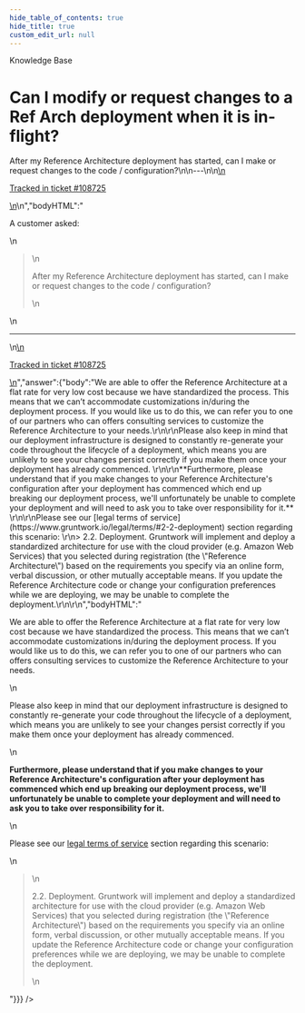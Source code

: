 ```yaml
---
hide_table_of_contents: true
hide_title: true
custom_edit_url: null
---
```



<CenterLayout>
<span className="title">Knowledge Base</span>
<h1>Can I modify or request changes to a Ref Arch deployment when it is in-flight?</h1>
<GitHub discussion={{"id":"D_kwDOF8slf84APv6u","number":449,"author":{"login":"zackproser"},"title":"Can I modify or request changes to a Ref Arch deployment when it is in-flight?","body":"\nA customer asked:\r\n> After my Reference Architecture deployment has started, can I make or request changes to the code / configuration?\n\n---\n\n<ins datetime=\"2022-06-08T14:32:35Z\">\n  <p><a href=\"https://support.gruntwork.io/hc/requests/108725\">Tracked in ticket #108725</a></p>\n</ins>\n","bodyHTML":"<p dir=\"auto\">A customer asked:</p>\n<blockquote>\n<p dir=\"auto\">After my Reference Architecture deployment has started, can I make or request changes to the code / configuration?</p>\n</blockquote>\n<hr>\n<ins datetime=\"2022-06-08T14:32:35Z\">\n  <p dir=\"auto\"><a href=\"https://support.gruntwork.io/hc/requests/108725\" rel=\"nofollow\">Tracked in ticket #108725</a></p>\n</ins>","answer":{"body":"We are able to offer the Reference Architecture at a flat rate for very low cost because we have standardized the process. This means that we can’t accommodate customizations in/during the deployment process. If you would like us to do this, we can refer you to one of our partners who can offers consulting services to customize the Reference Architecture to your needs.\r\n\r\nPlease also keep in mind that our deployment infrastructure is designed to constantly re-generate your code throughout the lifecycle of a deployment, which means you are unlikely to see your changes persist correctly if you make them once your deployment has already commenced. \r\n\r\n**Furthermore, please understand that if you make changes to your Reference Architecture's configuration after your deployment has commenced which end up breaking our deployment process, we'll unfortunately be unable to complete your deployment and will need to ask you to take over responsibility for it.** \r\n\r\nPlease see our [legal terms of service](https://www.gruntwork.io/legal/terms/#2-2-deployment) section regarding this scenario: \r\n> 2.2. Deployment. Gruntwork will implement and deploy a standardized architecture for use with the cloud provider (e.g. Amazon Web Services) that you selected during registration (the \"Reference Architecture\") based on the requirements you specify via an online form, verbal discussion, or other mutually acceptable means. If you update the Reference Architecture code or change your configuration preferences while we are deploying, we may be unable to complete the deployment.\r\n\r\n","bodyHTML":"<p dir=\"auto\">We are able to offer the Reference Architecture at a flat rate for very low cost because we have standardized the process. This means that we can’t accommodate customizations in/during the deployment process. If you would like us to do this, we can refer you to one of our partners who can offers consulting services to customize the Reference Architecture to your needs.</p>\n<p dir=\"auto\">Please also keep in mind that our deployment infrastructure is designed to constantly re-generate your code throughout the lifecycle of a deployment, which means you are unlikely to see your changes persist correctly if you make them once your deployment has already commenced.</p>\n<p dir=\"auto\"><strong>Furthermore, please understand that if you make changes to your Reference Architecture's configuration after your deployment has commenced which end up breaking our deployment process, we'll unfortunately be unable to complete your deployment and will need to ask you to take over responsibility for it.</strong></p>\n<p dir=\"auto\">Please see our <a href=\"https://www.gruntwork.io/legal/terms/#2-2-deployment\" rel=\"nofollow\">legal terms of service</a> section regarding this scenario:</p>\n<blockquote>\n<p dir=\"auto\">2.2. Deployment. Gruntwork will implement and deploy a standardized architecture for use with the cloud provider (e.g. Amazon Web Services) that you selected during registration (the \"Reference Architecture\") based on the requirements you specify via an online form, verbal discussion, or other mutually acceptable means. If you update the Reference Architecture code or change your configuration preferences while we are deploying, we may be unable to complete the deployment.</p>\n</blockquote>"}}} />

</CenterLayout>
  

<!-- ##DOCS-SOURCER-START
{
  "sourcePlugin": "github-discussions",
  "hash": "652ea57f2afe59008c2155785a84bf75"
}
##DOCS-SOURCER-END -->
